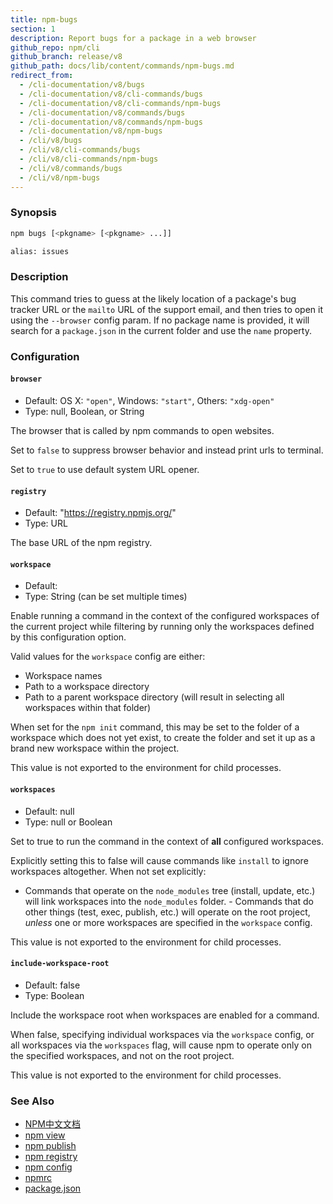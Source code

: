 ```yaml
---
title: npm-bugs
section: 1
description: Report bugs for a package in a web browser
github_repo: npm/cli
github_branch: release/v8
github_path: docs/lib/content/commands/npm-bugs.md
redirect_from:
  - /cli-documentation/v8/bugs
  - /cli-documentation/v8/cli-commands/bugs
  - /cli-documentation/v8/cli-commands/npm-bugs
  - /cli-documentation/v8/commands/bugs
  - /cli-documentation/v8/commands/npm-bugs
  - /cli-documentation/v8/npm-bugs
  - /cli/v8/bugs
  - /cli/v8/cli-commands/bugs
  - /cli/v8/cli-commands/npm-bugs
  - /cli/v8/commands/bugs
  - /cli/v8/npm-bugs
---
```


### Synopsis

```bash
npm bugs [<pkgname> [<pkgname> ...]]

alias: issues
```

### Description

This command tries to guess at the likely location of a package's bug tracker URL or the `mailto` URL of the support email, and then tries to open it using the `--browser` config param. If no package name is provided, it will search for a `package.json` in the current folder and use the `name` property.

### Configuration

#### `browser`

- Default: OS X: `"open"`, Windows: `"start"`, Others: `"xdg-open"`
- Type: null, Boolean, or String

The browser that is called by npm commands to open websites.

Set to `false` to suppress browser behavior and instead print urls to terminal.

Set to `true` to use default system URL opener.

#### `registry`

- Default: "https://registry.npmjs.org/"
- Type: URL

The base URL of the npm registry.

#### `workspace`

- Default:
- Type: String (can be set multiple times)

Enable running a command in the context of the configured workspaces of the current project while filtering by running only the workspaces defined by this configuration option.

Valid values for the `workspace` config are either:

- Workspace names
- Path to a workspace directory
- Path to a parent workspace directory (will result in selecting all workspaces within that folder)

When set for the `npm init` command, this may be set to the folder of a workspace which does not yet exist, to create the folder and set it up as a brand new workspace within the project.

This value is not exported to the environment for child processes.

#### `workspaces`

- Default: null
- Type: null or Boolean

Set to true to run the command in the context of **all** configured workspaces.

Explicitly setting this to false will cause commands like `install` to ignore workspaces altogether. When not set explicitly:

- Commands that operate on the `node_modules` tree (install, update, etc.) will link workspaces into the `node_modules` folder. - Commands that do other things (test, exec, publish, etc.) will operate on the root project, _unless_ one or more workspaces are specified in the `workspace` config.

This value is not exported to the environment for child processes.

#### `include-workspace-root`

- Default: false
- Type: Boolean

Include the workspace root when workspaces are enabled for a command.

When false, specifying individual workspaces via the `workspace` config, or all workspaces via the `workspaces` flag, will cause npm to operate only on the specified workspaces, and not on the root project.

This value is not exported to the environment for child processes.

### See Also

- [NPM中文文档](/cli/v8/commands/npm-docs)
- [npm view](/cli/v8/commands/npm-view)
- [npm publish](/cli/v8/commands/npm-publish)
- [npm registry](/cli/v8/using-npm/registry)
- [npm config](/cli/v8/commands/npm-config)
- [npmrc](/cli/v8/configuring-npm/npmrc)
- [package.json](/cli/v8/configuring-npm/package-json)
